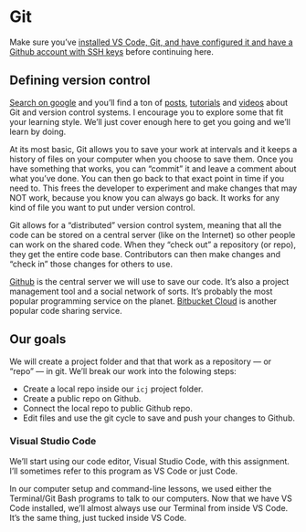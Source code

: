 # Git

Make sure you've [installed VS Code, Git, and have configured it and have a Github account with SSH keys](start-03-setup.qmd) before continuing here.

## Defining version control

[Search on google](https://www.google.com/search?q=understanding+git+version+control&oq=understanding+git+version+control) and you'll find a ton of [posts](https://www.atlassian.com/git/tutorials/what-is-version-control), [tutorials](https://www.codecademy.com/learn/learn-git) and [videos](https://www.youtube.com/results?search_query=git+tutorial) about Git and version control systems. I encourage you to explore some that fit your learning style. We'll just cover enough here to get you going and we'll learn by doing.

At its most basic, Git allows you to save your work at intervals and it keeps a history of files on your computer when you choose to save them. Once you have something that works, you can "commit" it and leave a comment about what you've done. You can then go back to that exact point in time if you need to. This frees the developer to experiment and make changes that may NOT work, because you know you can always go back. It works for any kind of file you want to put under version control.

Git allows for a "distributed" version control system, meaning that all the code can be stored on a central server (like on the Internet) so other people can work on the shared code. When they "check out" a repository (or repo), they get the entire code base. Contributors can then make changes and "check in" those changes for others to use.

[Github](https://github.com) is the central server we will use to save our code. It's also a project management tool and a social network of sorts. It's probably the most popular programming service on the planet. [Bitbucket Cloud](https://bitbucket.org/) is another popular code sharing service.

## Our goals

We will create a project folder and that that work as a repository — or "repo" — in git. We'll break our work into the folowing steps:

- Create a local repo inside our `icj` project folder.
- Create a public repo on Github.
- Connect the local repo to public Github repo.
- Edit files and use the git cycle to save and push your changes to Github.

### Visual Studio Code

We'll start using our code editor, Visual Studio Code, with this assignment. I'll sometimes refer to this program as VS Code or just Code.

In our computer setup and command-line lessons, we used either the Terminal/Git Bash programs to talk to our computers. Now that we have VS Code installed, we'll almost always use our Terminal from inside VS Code. It's the same thing, just tucked inside VS Code.

